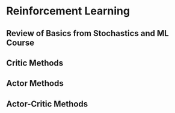 # Reinforcement Learning

## Review of Basics from Stochastics and ML Course

## Critic Methods

## Actor Methods

## Actor-Critic Methods
